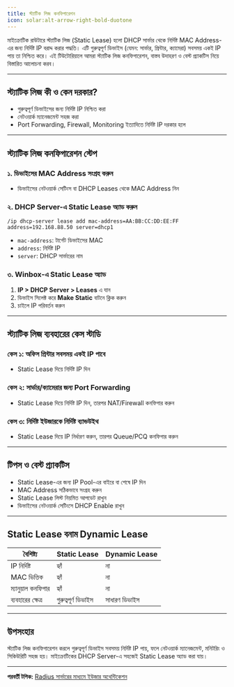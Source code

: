 ```yaml
---
title: স্ট্যাটিক লিজ কনফিগারেশন
icon: solar:alt-arrow-right-bold-duotone
---
```


মাইক্রোটিক রাউটারে স্ট্যাটিক লিজ (Static Lease) হলো DHCP সার্ভার থেকে নির্দিষ্ট MAC Address-এর জন্য নির্দিষ্ট IP বরাদ্দ করার পদ্ধতি। এটি গুরুত্বপূর্ণ ডিভাইস (যেমন: সার্ভার, প্রিন্টার, ক্যামেরা) সবসময় একই IP পায় তা নিশ্চিত করে। এই টিউটোরিয়ালে আমরা স্ট্যাটিক লিজ কনফিগারেশন, বাস্তব উদাহরণ ও বেস্ট প্র্যাকটিস নিয়ে বিস্তারিত আলোচনা করব।

---

## স্ট্যাটিক লিজ কী ও কেন দরকার?

- গুরুত্বপূর্ণ ডিভাইসের জন্য নির্দিষ্ট IP নিশ্চিত করা
- নেটওয়ার্ক ম্যানেজমেন্ট সহজ করা
- Port Forwarding, Firewall, Monitoring ইত্যাদিতে নির্দিষ্ট IP দরকার হলে

---

## স্ট্যাটিক লিজ কনফিগারেশন স্টেপ

### ১. ডিভাইসের MAC Address সংগ্রহ করুন
- ডিভাইসের নেটওয়ার্ক সেটিংস বা DHCP Leases থেকে MAC Address নিন

### ২. DHCP Server-এ Static Lease অ্যাড করুন

```shell
/ip dhcp-server lease add mac-address=AA:BB:CC:DD:EE:FF address=192.168.88.50 server=dhcp1
```

- `mac-address`: টার্গেট ডিভাইসের MAC
- `address`: নির্দিষ্ট IP
- `server`: DHCP সার্ভারের নাম

### ৩. Winbox-এ Static Lease অ্যাড
1. **IP > DHCP Server > Leases** এ যান
2. ডিভাইস সিলেক্ট করে **Make Static** বাটনে ক্লিক করুন
3. চাইলে IP পরিবর্তন করুন

---

## স্ট্যাটিক লিজ ব্যবহারের কেস স্টাডি

### কেস ১: অফিস প্রিন্টার সবসময় একই IP পাবে
- Static Lease দিয়ে নির্দিষ্ট IP দিন

### কেস ২: সার্ভার/ক্যামেরার জন্য Port Forwarding
- Static Lease দিয়ে নির্দিষ্ট IP দিন, তারপর NAT/Firewall কনফিগার করুন

### কেস ৩: নির্দিষ্ট ইউজারকে নির্দিষ্ট ব্যান্ডউইথ
- Static Lease দিয়ে IP নির্ধারণ করুন, তারপর Queue/PCQ কনফিগার করুন

---

## টিপস ও বেস্ট প্র্যাকটিস
- Static Lease-এর জন্য IP Pool-এর বাইরে বা শেষে IP দিন
- MAC Address সঠিকভাবে সংগ্রহ করুন
- Static Lease লিস্ট নিয়মিত আপডেট রাখুন
- ডিভাইসের নেটওয়ার্ক সেটিংসে DHCP Enable রাখুন

---

## Static Lease বনাম Dynamic Lease

| বৈশিষ্ট্য         | Static Lease         | Dynamic Lease        |
|-------------------|---------------------|---------------------|
| IP নির্দিষ্ট      | হ্যাঁ                | না                  |
| MAC ভিত্তিক       | হ্যাঁ                | না                  |
| ম্যানুয়াল কনফিগার| হ্যাঁ                | না                  |
| ব্যবহারের ক্ষেত্র  | গুরুত্বপূর্ণ ডিভাইস  | সাধারণ ডিভাইস       |

---

## উপসংহার

স্ট্যাটিক লিজ কনফিগারেশন করলে গুরুত্বপূর্ণ ডিভাইস সবসময় নির্দিষ্ট IP পায়, ফলে নেটওয়ার্ক ম্যানেজমেন্ট, মনিটরিং ও সিকিউরিটি সহজ হয়। মাইক্রোটিকের DHCP Server-এ সহজেই Static Lease অ্যাড করা যায়।

---

**পরবর্তী টপিক:** [Radius সার্ভারের মাধ্যমে ইউজার অথেন্টিকেশন](/mikrotik/radius-auth)
